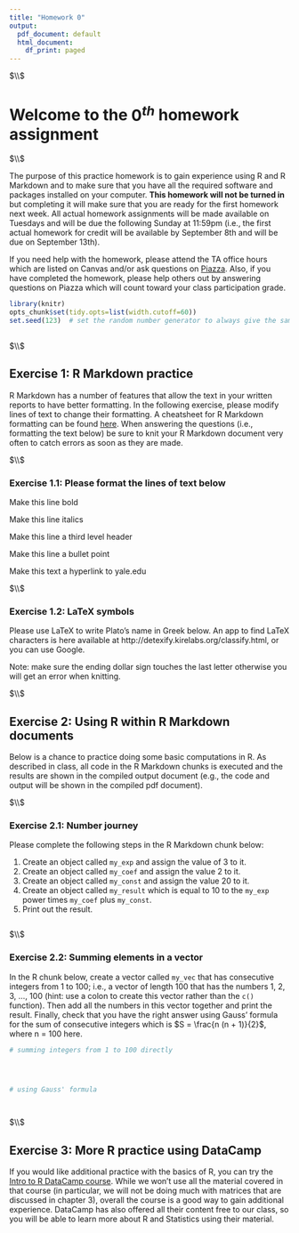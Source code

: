 ```yaml
---
title: "Homework 0"
output:
  pdf_document: default
  html_document:
    df_print: paged
---
```




$\\$


# Welcome to the $0^{th}$ homework assignment 




$\\$




The purpose of this practice homework is to gain experience using R and R Markdown and to make sure that you have all the required software and packages installed on your computer. **This homework will not be turned in** but completing it will make sure that you are ready for the first homework next week. All actual homework assignments will be made available on Tuesdays and will be due the following Sunday at 11:59pm (i.e., the first actual homework for credit will be available by September 8th and will be due on September 13th). 

If you need help with the homework, please attend the TA office hours which are listed on Canvas and/or ask questions on [Piazza](https://piazza.com/class/kd52xzes5se3gh). Also, if you have completed the homework, please help others out by answering questions on Piazza which will count toward your class participation grade.





<!-- The R chunk below sets some parameters that will be used in the rest of the document. Please ignore it and do not modify it. -->
```r

library(knitr)
opts_chunk$set(tidy.opts=list(width.cutoff=60)) 
set.seed(123)  # set the random number generator to always give the same random numbers
    
```






$\\$






## Exercise 1: R Markdown practice 


R Markdown has a number of features that allow the text in your written reports to have better formatting. In the following exercise, please modify lines of text to change their formatting. A cheatsheet for R Markdown formatting can be found [here](https://www.rstudio.com/wp-content/uploads/2015/02/rmarkdown-cheatsheet.pdf). When answering the questions (i.e., formatting the text below) be sure to knit your R Markdown document very often to catch errors as soon as they are made. 




$\\$




### Exercise 1.1: Please format the lines of text below


Make this line bold

Make this line italics

Make this line a third level header

Make this line a bullet point

Make this text a hyperlink to yale.edu





$\\$






### Exercise 1.2: LaTeX symbols 


Please use LaTeX to write Plato's name in Greek below. An app to find LaTeX characters is here available at http://detexify.kirelabs.org/classify.html, or you can use Google.

Note: make sure the ending dollar sign touches the last letter otherwise you will get an error when knitting.





$\\$






## Exercise 2: Using R within R Markdown documents 

Below is a chance to practice doing some basic computations in R. As described in class, all code in the R Markdown chunks is executed and the results are shown in the compiled output document (e.g., the code and output will be shown in the compiled pdf document). 





$\\$






### Exercise 2.1: Number journey 

Please complete the following steps in the R Markdown chunk below:

 1. Create an object called `my_exp` and assign the value of 3 to it.
 2. Create an object called `my_coef` and assign the value 2 to it.
 3. Create an object called `my_const` and assign the value 20 to it. 
 4. Create an object called `my_result` which is equal to 10 to the `my_exp` power times `my_coef` plus `my_const`.
 5. Print out the result.
 
 
```r




```





$\\$





### Exercise 2.2: Summing elements in a vector


In the R chunk below, create a vector called `my_vec` that has consecutive integers from 1 to 100; i.e., a vector of length 100 that has the numbers 1, 2, 3, ..., 100 (hint: use a colon to create this vector rather than the `c()` function). Then add all the numbers in this vector together and print the result. Finally, check that you have the right answer using Gauss' formula for the sum of consecutive integers which is $S = \frac{n (n + 1)}{2}$, where n = 100 here.  


```r


# summing integers from 1 to 100 directly




# using Gauss' formula

  
```






$\\$






## Exercise 3: More R practice using DataCamp 


If you would like additional practice with the basics of R, you can try the [Intro to R DataCamp course](https://learn.datacamp.com/courses/free-introduction-to-r). While we won't use all the material covered in that course (in particular, we will not be doing much with matrices that are discussed in chapter 3), overall the course is a good way to gain additional experience. DataCamp has also offered all their content free to our class, so you will be able to learn more about R and Statistics using their material.













